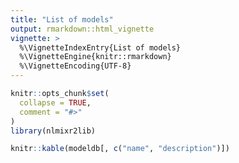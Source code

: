 ```yaml
---
title: "List of models"
output: rmarkdown::html_vignette
vignette: >
  %\VignetteIndexEntry{List of models}
  %\VignetteEngine{knitr::rmarkdown}
  %\VignetteEncoding{UTF-8}
---
```


```r
knitr::opts_chunk$set(
  collapse = TRUE,
  comment = "#>"
)
library(nlmixr2lib)
```

```r
knitr::kable(modeldb[, c("name", "description")])
```
